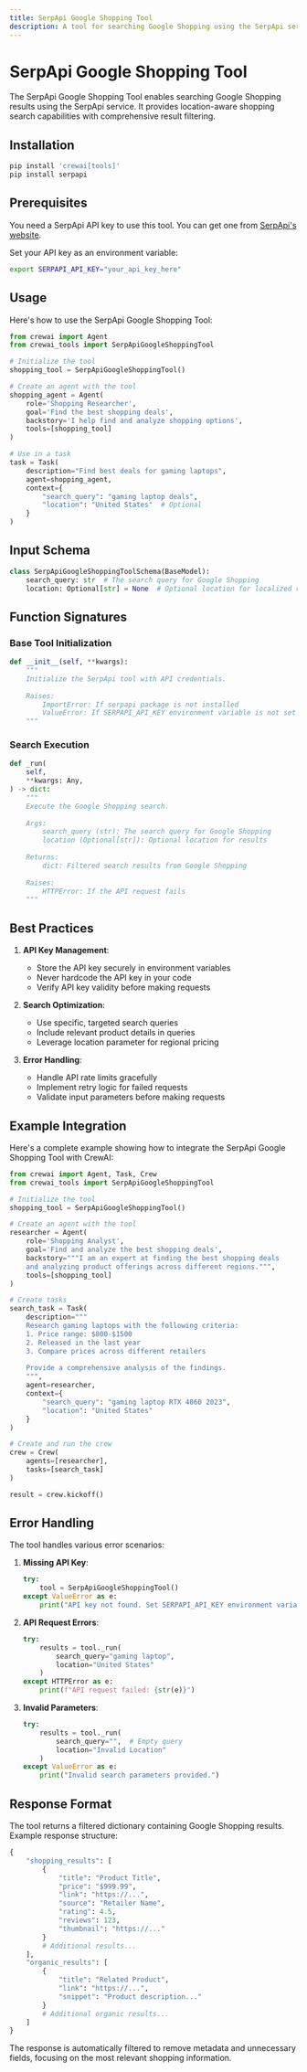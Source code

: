 ```yaml
---
title: SerpApi Google Shopping Tool
description: A tool for searching Google Shopping using the SerpApi service
---
```


# SerpApi Google Shopping Tool

The SerpApi Google Shopping Tool enables searching Google Shopping results using the SerpApi service. It provides location-aware shopping search capabilities with comprehensive result filtering.

## Installation

```bash
pip install 'crewai[tools]'
pip install serpapi
```

## Prerequisites

You need a SerpApi API key to use this tool. You can get one from [SerpApi's website](https://serpapi.com/manage-api-key).

Set your API key as an environment variable:
```bash
export SERPAPI_API_KEY="your_api_key_here"
```

## Usage

Here's how to use the SerpApi Google Shopping Tool:

```python
from crewai import Agent
from crewai_tools import SerpApiGoogleShoppingTool

# Initialize the tool
shopping_tool = SerpApiGoogleShoppingTool()

# Create an agent with the tool
shopping_agent = Agent(
    role='Shopping Researcher',
    goal='Find the best shopping deals',
    backstory='I help find and analyze shopping options',
    tools=[shopping_tool]
)

# Use in a task
task = Task(
    description="Find best deals for gaming laptops",
    agent=shopping_agent,
    context={
        "search_query": "gaming laptop deals",
        "location": "United States"  # Optional
    }
)
```

## Input Schema

```python
class SerpApiGoogleShoppingToolSchema(BaseModel):
    search_query: str  # The search query for Google Shopping
    location: Optional[str] = None  # Optional location for localized results
```

## Function Signatures

### Base Tool Initialization
```python
def __init__(self, **kwargs):
    """
    Initialize the SerpApi tool with API credentials.
    
    Raises:
        ImportError: If serpapi package is not installed
        ValueError: If SERPAPI_API_KEY environment variable is not set
    """
```

### Search Execution
```python
def _run(
    self,
    **kwargs: Any,
) -> dict:
    """
    Execute the Google Shopping search.
    
    Args:
        search_query (str): The search query for Google Shopping
        location (Optional[str]): Optional location for results
    
    Returns:
        dict: Filtered search results from Google Shopping
        
    Raises:
        HTTPError: If the API request fails
    """
```

## Best Practices

1. **API Key Management**:
   - Store the API key securely in environment variables
   - Never hardcode the API key in your code
   - Verify API key validity before making requests

2. **Search Optimization**:
   - Use specific, targeted search queries
   - Include relevant product details in queries
   - Leverage location parameter for regional pricing

3. **Error Handling**:
   - Handle API rate limits gracefully
   - Implement retry logic for failed requests
   - Validate input parameters before making requests

## Example Integration

Here's a complete example showing how to integrate the SerpApi Google Shopping Tool with CrewAI:

```python
from crewai import Agent, Task, Crew
from crewai_tools import SerpApiGoogleShoppingTool

# Initialize the tool
shopping_tool = SerpApiGoogleShoppingTool()

# Create an agent with the tool
researcher = Agent(
    role='Shopping Analyst',
    goal='Find and analyze the best shopping deals',
    backstory="""I am an expert at finding the best shopping deals 
    and analyzing product offerings across different regions.""",
    tools=[shopping_tool]
)

# Create tasks
search_task = Task(
    description="""
    Research gaming laptops with the following criteria:
    1. Price range: $800-$1500
    2. Released in the last year
    3. Compare prices across different retailers
    
    Provide a comprehensive analysis of the findings.
    """,
    agent=researcher,
    context={
        "search_query": "gaming laptop RTX 4060 2023",
        "location": "United States"
    }
)

# Create and run the crew
crew = Crew(
    agents=[researcher],
    tasks=[search_task]
)

result = crew.kickoff()
```

## Error Handling

The tool handles various error scenarios:

1. **Missing API Key**:
   ```python
   try:
       tool = SerpApiGoogleShoppingTool()
   except ValueError as e:
       print("API key not found. Set SERPAPI_API_KEY environment variable.")
   ```

2. **API Request Errors**:
   ```python
   try:
       results = tool._run(
           search_query="gaming laptop",
           location="United States"
       )
   except HTTPError as e:
       print(f"API request failed: {str(e)}")
   ```

3. **Invalid Parameters**:
   ```python
   try:
       results = tool._run(
           search_query="",  # Empty query
           location="Invalid Location"
       )
   except ValueError as e:
       print("Invalid search parameters provided.")
   ```

## Response Format

The tool returns a filtered dictionary containing Google Shopping results. Example response structure:

```python
{
    "shopping_results": [
        {
            "title": "Product Title",
            "price": "$999.99",
            "link": "https://...",
            "source": "Retailer Name",
            "rating": 4.5,
            "reviews": 123,
            "thumbnail": "https://..."
        }
        # Additional results...
    ],
    "organic_results": [
        {
            "title": "Related Product",
            "link": "https://...",
            "snippet": "Product description..."
        }
        # Additional organic results...
    ]
}
```

The response is automatically filtered to remove metadata and unnecessary fields, focusing on the most relevant shopping information.
